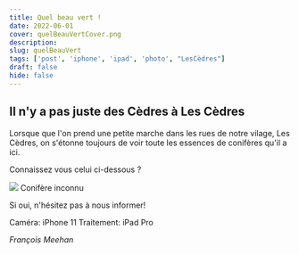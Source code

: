 ```yaml
---
title: Quel beau vert !
date: 2022-06-01
cover: quelBeauVertCover.png
description: 
slug: quelBeauVert
tags: ['post', 'iphone', 'ipad', 'photo', "LesCèdres"]
draft: false
hide: false
---
```


## Il n'y a pas juste des Cèdres à Les Cèdres 

Lorsque que l'on prend une petite marche dans les rues de notre vilage, Les Cèdres, on s'étonne toujours de voir toute les essences de conifères qu'il a ici.

Connaissez vous celui ci-dessous ?


<Flex>
  <Card width={[ 256, 320 ]} mx='auto'>
    <Image src='quelBeauVert.png'/>
    <Text>
      Conifère inconnu
    </Text>
  </Card>
</Flex>

<br/>

Si oui, n'hésitez pas à nous informer! 

Caméra: iPhone 11
Traitement: iPad Pro

*François Meehan*